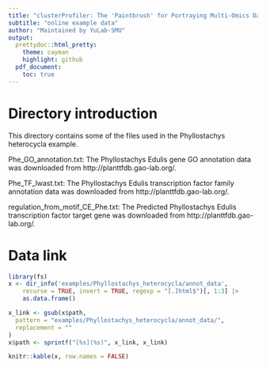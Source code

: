 ```yaml
---
title: "clusterProfiler: The 'Paintbrush' for Portraying Multi-Omics Data"
subtitle: "online example data"
author: "Maintained by YuLab-SMU"
output:
  prettydoc::html_pretty:
    theme: cayman
    highlight: github
  pdf_document:
    toc: true
---
```

# Directory introduction

This directory contains some of the files used in the Phyllostachys heterocycla example.

Phe_GO_annotation.txt: The Phyllostachys Edulis gene GO annotation data was downloaded from http://planttfdb.gao-lab.org/.

Phe_TF_lwast.txt: The Phyllostachys Edulis transcription factor family annotation data was downloaded from http://planttfdb.gao-lab.org/.

regulation_from_motif_CE_Phe.txt: The Predicted Phyllostachys Edulis transcription factor target gene was downloaded from http://planttfdb.gao-lab.org/.

# Data link
```r
library(fs)
x <- dir_info('examples/Phyllostachys_heterocycla/annot_data',
    recurse = TRUE, invert = TRUE, regexp = "[.]html$")[, 1:3] |>
    as.data.frame()

x_link <- gsub(x$path,
  pattern = "examples/Phyllostachys_heterocycla/annot_data/",
  replacement = ""
)
x$path <- sprintf("[%s](%s)", x_link, x_link)

knitr::kable(x, row.names = FALSE)
```